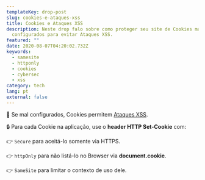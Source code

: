 ```yaml
---
templateKey: drop-post
slug: cookies-e-ataques-xss
title: Cookies e Ataques XSS
description: Neste drop falo sobre como proteger seu site de Cookies mal
  configurados para evitar Ataques XSS.
featured: ""
date: 2020-08-07T04:20:02.732Z
keywords:
  - samesite
  - httponly
  - cookies
  - cybersec
  - xss
category: tech
lang: pt
external: false
---
```


<Drop>

🍪 Se mal configurados, Cookies permitem [Ataques XSS](https://betomuniz.com/drops/ataques-xss).

🔒 Para cada Cookie na aplicação, use o **header HTTP Set-Cookie** com: 

👉 `Secure` para aceitá-lo somente via HTTPS.

👉 `httpOnly` para não listá-lo no Browser via **document.cookie**.

👉 `SameSite` para limitar o contexto de uso dele.

</Drop>